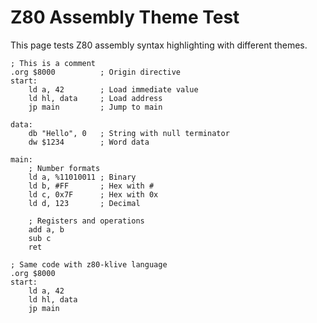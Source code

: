 # Z80 Assembly Theme Test

This page tests Z80 assembly syntax highlighting with different themes.

```z80-assembly
; This is a comment
.org $8000          ; Origin directive
start:
    ld a, 42        ; Load immediate value
    ld hl, data     ; Load address
    jp main         ; Jump to main
    
data:
    db "Hello", 0   ; String with null terminator
    dw $1234        ; Word data
    
main:
    ; Number formats
    ld a, %11010011 ; Binary
    ld b, #FF       ; Hex with #
    ld c, 0x7F      ; Hex with 0x
    ld d, 123       ; Decimal
    
    ; Registers and operations
    add a, b
    sub c
    ret
```

```z80-klive
; Same code with z80-klive language
.org $8000
start:
    ld a, 42
    ld hl, data
    jp main
```
